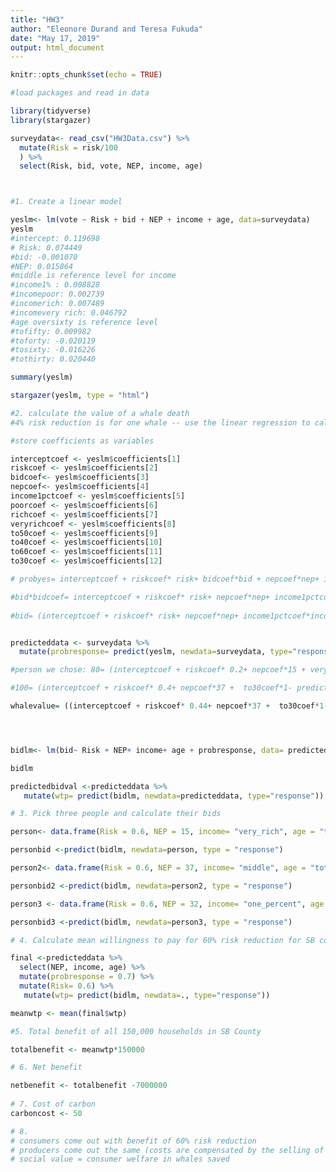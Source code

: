 ```yaml
---
title: "HW3"
author: "Eleonore Durand and Teresa Fukuda"
date: "May 17, 2019"
output: html_document
---
```


```r
knitr::opts_chunk$set(echo = TRUE)
```

```r
#load packages and read in data

library(tidyverse)
library(stargazer)

surveydata<- read_csv("HW3Data.csv") %>% 
  mutate(Risk = risk/100
  ) %>% 
  select(Risk, bid, vote, NEP, income, age)




```

```r
#1. Create a linear model

yeslm<- lm(vote ~ Risk + bid + NEP + income + age, data=surveydata)
yeslm
#intercept: 0.119698
# Risk: 0.074449
#bid: -0.001070
#NEP: 0.015864
#middle is reference level for income 
#income1% : 0.008828
#incomepoor: 0.002739
#incomerich: 0.007489
#incomevery rich: 0.046792
#age oversixty is reference level
#tofifty: 0.009982
#toforty: -0.020119
#tosixty: -0.016226 
#tothirty: 0.020440

summary(yeslm)

stargazer(yeslm, type = "html")

```

```r
#2. calculate the value of a whale death
#4% risk reduction is for one whale -- use the linear regression to calculate the change in predicted bidi when risk is reduced by 4% (the model is linear so can take this from any two points on the model, all else the same?)

#store coefficients as variables

interceptcoef <- yeslm$coefficients[1]
riskcoef <- yeslm$coefficients[2]
bidcoef<- yeslm$coefficients[3]
nepcoef<- yeslm$coefficients[4]
income1pctcoef <- yeslm$coefficients[5]
poorcoef <- yeslm$coefficients[6]
richcoef <- yeslm$coefficients[7]
veryrichcoef <- yeslm$coefficients[8]
to50coef <- yeslm$coefficients[9]
to40coef <- yeslm$coefficients[10]
to60coef <- yeslm$coefficients[11]
to30coef <- yeslm$coefficients[12]

# probyes= interceptcoef + riskcoef* risk+ bidcoef*bid + nepcoef*nep+ income1pctcoef*income1pct + poorcoef*poor+ richcoef*rich + veryrichcoef*very rich + to50coef*to50 + to40coef * to40 + to60coef*to60 + to30coef*to30

#bid*bidcoef= interceptcoef + riskcoef* risk+ nepcoef*nep+ income1pctcoef*income1pct + poorcoef*poor+ richcoef*rich + veryrichcoef*very rich + to50coef*to50 + to40coef * to40 + to60coef*to60 + to30coef*to30- probyes
 
#bid= (interceptcoef + riskcoef* risk+ nepcoef*nep+ income1pctcoef*income1pct + poorcoef*poor+ richcoef*rich + veryrichcoef*very rich + to50coef*to50 + to40coef * to40 + to60coef*to60 + to30coef*to30- probyes)/-bidcoef


predicteddata <- surveydata %>% 
  mutate(probresponse= predict(yeslm, newdata=surveydata, type="response"))

#person we chose: 80= (interceptcoef + riskcoef* 0.2+ nepcoef*15 + veryrichcoef*1 + to30coef*1- predicteddata$probresponse[1])/-bidcoef

#100= (interceptcoef + riskcoef* 0.4+ nepcoef*37 +  to30coef*1- predicteddata$probresponse[2])/-bidcoef

whalevalue= ((interceptcoef + riskcoef* 0.44+ nepcoef*37 +  to30coef*1- predicteddata$probresponse[2])/-bidcoef)-((interceptcoef + riskcoef* 0.4+ nepcoef*37 +  to30coef*1- predicteddata$probresponse[2])/-bidcoef)




bidlm<- lm(bid~ Risk + NEP+ income+ age + probresponse, data= predicteddata)

bidlm

predictedbidval <-predicteddata %>% 
   mutate(wtp= predict(bidlm, newdata=predicteddata, type="response"))

# 3. Pick three people and calculate their bids

person<- data.frame(Risk = 0.6, NEP = 15, income= "very_rich", age = "tothirty", probresponse = 0.7)

personbid <-predict(bidlm, newdata=person, type = "response")

person2<- data.frame(Risk = 0.6, NEP = 37, income= "middle", age = "tothirty", probresponse = 0.7)

personbid2 <-predict(bidlm, newdata=person2, type = "response")

person3 <- data.frame(Risk = 0.6, NEP = 32, income= "one_percent", age = "tothirty", probresponse = 0.7)

personbid3 <-predict(bidlm, newdata=person3, type = "response")

# 4. Calculate mean willingness to pay for 60% risk reduction for SB county households

final <-predicteddata %>% 
  select(NEP, income, age) %>% 
  mutate(probresponse = 0.7) %>% 
  mutate(Risk= 0.6) %>% 
   mutate(wtp= predict(bidlm, newdata=., type="response"))

meanwtp <- mean(final$wtp)

#5. Total benefit of all 150,000 households in SB County

totalbenefit <- meanwtp*150000

# 6. Net benefit

netbenefit <- totalbenefit -7000000
 
# 7. Cost of carbon
carboncost <- 50

# 8. 
# consumers come out with benefit of 60% risk reduction
# producers come out the same (costs are compensated by the selling of carbon credit)
# social value = consumer welfare in whales saved 

```

